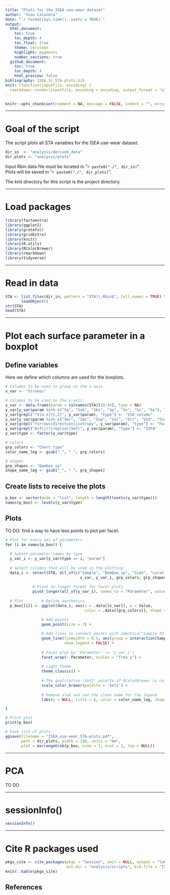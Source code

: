 ```yaml
---
title: "Plots for the ISEA use-wear dataset"
author: "Ivan Calandra"
date: "`r format(Sys.time(), usetz = TRUE)`"
output:
  html_document:
    toc: true
    toc_depth: 4
    toc_float: true
    theme: cerulean
    highlight: pygments
    number_sections: true
  github_document: 
    toc: true
    toc_depth: 4
    html_preview: false
bibliography: ISEA_3c_STA-plots.bib
knit: (function(inputFile, encoding) {
  rmarkdown::render(inputFile, encoding = encoding, output_format = "all", knit_root_dir = rprojroot::find_rstudio_root_file()) })
---
```


```r
knitr::opts_chunk$set(comment = NA, message = FALSE, indent = "", error = TRUE)
```


---


# Goal of the script
The script plots all STA variables for the ISEA use-wear dataset.   

```r
dir_in  <- "analysis/derived_data"
dir_plots <- "analysis/plots"
```

Input Rbin data file must be located in "`r paste0("./", dir_in)`".  
Plots will be saved in "`r paste0("./", dir_plots)`".

The knit directory for this script is the project directory.


---


# Load packages
```r
library(factoextra)
library(ggplot2)
library(grateful)
library(gridExtra)
library(knitr)
library(R.utils)
library(RColorBrewer)
library(rmarkdown)
library(tidyverse)
```


---


# Read in data
```r
STA <- list.files(dir_in, pattern = "STA\\.Rbin$", full.names = TRUE) %>% 
       loadObject()
str(STA)
head(STA)
```


---


# Plot each surface parameter in a boxplot
## Define variables
Here we define which columns are used for the boxplots.  

```r
# Columns to be used to group on the x-axis
x_var <- "Strokes"

# Columns to be used on the y-axis
y_var <- data.frame(param = colnames(STA)[10:44], type = NA)
y_var[y_var$param %in% c("Sq", "Ssk", "Sku", "Sp", "Sv", "Sz", "Sa"), "type"] <- "ISO height"
y_var[grepl("^V[a-z]{1,2}", y_var$param), "type"] <- "ISO volume"
y_var[y_var$param %in% c("Smr", "Smc", "Sxp", "Sal", "Str", "Std", "Ssw", "Sdq", "Sdr"), "type"] <- "ISO other"
y_var[grepl("furrows|direction|isotropy", y_var$param), "type"] <- "Furrow, direction and isotropy parameters"
y_var[grepl("Asfc|(?i)eplsar|Smfc", y_var$param), "type"] <- "SSFA"
y_var$type <- factor(y_var$type)

# colors
grp_colors <- "Chert_type"
color_name_leg <- gsub("_", " ", grp_colors)

# shapes
grp_shapes <- "Bamboo_sp"
shape_name_leg <- gsub("_", " ", grp_shapes)
```


## Create lists to receive the plots
```r
p_box <- vector(mode = "list", length = length(levels(y_var$type)))
names(p_box) <- levels(y_var$type)
```


## Plots 
TO DO: find a way to have less points to plot per facet.


```r
# Plot for every set of parameters
for (i in names(p_box)) {
  
  # Subset parameter names by type
  y_var_i <- y_var[y_var$type == i, "param"]
  
  # Select columns that will be used in the plotting
  data_i <- select(STA, all_of(c("Sample", "Bamboo_sp", "Side", "Location", 
                                 x_var, y_var_i, grp_colors, grp_shapes))) %>%
  
            # Pivot to longer format for facet plots
            pivot_longer(all_of(y_var_i), names_to = "Parameter", values_to = "Value")
  
  # Plot        # Define aesthetics
  p_box[[i]] <- ggplot(data_i, aes(x = .data[[x_var]], y = Value,
                                   color = .data[[grp_colors]], shape = .data[[grp_shapes]])) +

                # Add points
                geom_point(size = 2) +
    
                # Add lines to connect points with identical"Sample ID
                geom_line(linewidth = 0.5, aes(group = interaction(Sample, Bamboo_sp, Side, Location)), 
                          show.legend = FALSE) +
    
                # Facet plot by 'Parameter' (= 'y_var_i')
                facet_wrap(~ Parameter, scales = "free_y") +
    
                # Light theme
                theme_classic() +
  
                # The qualitative 'Set2' palette of RColorBrewer is colorblind friendly
                scale_color_brewer(palette = 'Set2') +
  
                # Remove xlab and use the clean name for the legend
                labs(y = NULL, title = i, color = color_name_leg, shape = shape_name_leg)

}

# Print plot
print(p_box)

# Save list of plots
ggsave(filename = "ISEA_use-wear_STA-plots.pdf", 
       path = dir_plots, width = 190, units = "mm", 
       plot = marrangeGrob(p_box, nrow = 1, ncol = 1, top = NULL))
```


---


# PCA
TO DO


---


# sessionInfo()

```r
sessionInfo()
```


---


# Cite R packages used

```r
pkgs_cite <- cite_packages(pkgs = "Session", omit = NULL, output = "table", include.RStudio = TRUE, 
                           out.dir = "analysis/scripts", bib.file = "ISEA_3c_STA-plots")
knitr::kable(pkgs_cite)
```


## References

